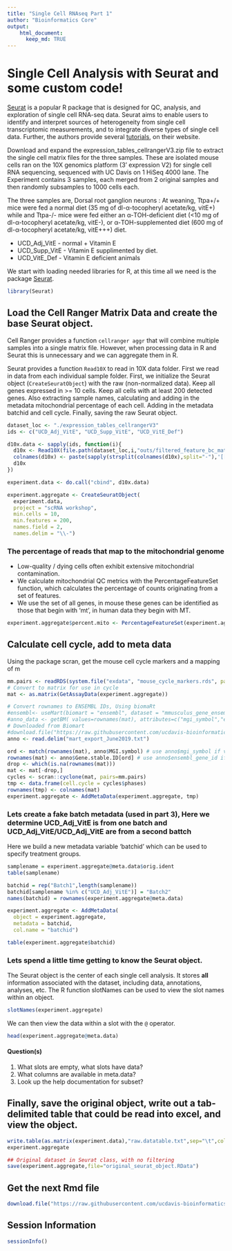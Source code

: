 ```yaml
---
title: "Single Cell RNAseq Part 1"
author: "Bioinformatics Core"
output:
    html_document:
      keep_md: TRUE
---
```


# Single Cell Analysis with Seurat and some custom code!

[Seurat](http://satijalab.org/seurat/) is a popular R package that is designed for QC, analysis, and exploration of single cell RNA-seq data. Seurat aims to enable users to identify and interpret sources of heterogeneity from single cell transcriptomic measurements, and to integrate diverse types of single cell data. Further, the authors provide several [tutorials](http://satijalab.org/seurat/get_started.html), on their website.

Download and expand the expression_tables_cellrangerV3.zip file to extract the single cell matrix files for the three samples. These are isolated mouse cells ran on the 10X genomics platform (3' expression V2) for single cell RNA sequencing, sequenced with UC Davis on 1 HiSeq 4000 lane. The Experiment contains 3 samples, each merged from 2 original samples and then randomly subsamples to 1000 cells each.

The three samples are, Dorsal root ganglion neurons :
At weaning, Ttpa+/+ mice were fed a normal diet (35 mg of dl-α-tocopheryl acetate/kg, vitE+) while and Ttpa-/- mice were fed either an α-TOH-deficient diet (<10 mg of dl-α-tocopheryl acetate/kg, vitE-), or α-TOH-supplemented diet (600 mg of dl-α-tocopheryl acetate/kg, vitE+++) diet.

* UCD_Adj_VitE - normal + Vitamin E
* UCD_Supp_VitE - Vitamin E supplimented by diet.
* UCD_VitE_Def - Vitamin E deficient animals

We start with loading needed libraries for R, at this time all we need is the package [Seurat](http://satijalab.org/seurat/).
```r
library(Seurat)
```

## Load the Cell Ranger Matrix Data and create the base Seurat object.
Cell Ranger provides a function `cellranger aggr` that will combine multiple samples into a single matrix file. However, when processing data in R and Seurat this is unnecessary and we can aggregate them in R.

Seurat provides a function `Read10X` to read in 10X data folder. First we read in data from each individual sample folder. First, we initialize the Seurat object (`CreateSeuratObject`) with the raw (non-normalized data). Keep all genes expressed in >= 10 cells. Keep all cells with at least 200 detected genes. Also extracting sample names, calculating and adding in the metadata mitochondrial percentage of each cell. Adding in the metadata batchid and cell cycle. Finally, saving the raw Seurat object.

```r
dataset_loc <- "./expression_tables_cellrangerV3"
ids <- c("UCD_Adj_VitE", "UCD_Supp_VitE", "UCD_VitE_Def")

d10x.data <- sapply(ids, function(i){
  d10x <- Read10X(file.path(dataset_loc,i,"outs/filtered_feature_bc_matrix"))
  colnames(d10x) <- paste(sapply(strsplit(colnames(d10x),split="-"),'[[',1L),i,sep="-")
  d10x
})

experiment.data <- do.call("cbind", d10x.data)

experiment.aggregate <- CreateSeuratObject(
  experiment.data,
  project = "scRNA workshop",
  min.cells = 10,
  min.features = 200,
  names.field = 2,
  names.delim = "\\-")
```

### The percentage of reads that map to the mitochondrial genome

* Low-quality / dying cells often exhibit extensive mitochondrial contamination.
* We calculate mitochondrial QC metrics with the PercentageFeatureSet function, which calculates the percentage of counts originating from a set of features.
* We use the set of all genes, in mouse these genes can be identified as those that begin with 'mt', in human data they begin with MT.

```r
experiment.aggregate$percent.mito <- PercentageFeatureSet(experiment.aggregate, pattern = "^mt-")
```


## Calculate cell cycle, add to meta data
Using the package scran, get the mouse cell cycle markers and a mapping of m
```r
mm.pairs <- readRDS(system.file("exdata", "mouse_cycle_markers.rds", package="scran"))
# Convert to matrix for use in cycle
mat <- as.matrix(GetAssayData(experiment.aggregate))

# Convert rownames to ENSEMBL IDs, Using biomaRt
#ensembl<- useMart(biomart = "ensembl", dataset = "mmusculus_gene_ensembl")
#anno_data <- getBM( values=rownames(mat), attributes=c("mgi_symbol","ensembl_gene_id") , filters= "mgi_symbol"  ,mart=ensembl)
# Downloaded from Biomart
#download.file("https://raw.githubusercontent.com/ucdavis-bioinformatics-training/2019-single-cell-RNA-sequencing-Workshop-UCD_UCSF/master/scrnaseq_analysis/mart_export_June2019.txt", "mart_export_June2019.txt")
anno <- read.delim("mart_export_June2019.txt")

ord <- match(rownames(mat), anno$MGI.symbol) # use anno$mgi_symbol if via biomaRt
rownames(mat) <- anno$Gene.stable.ID[ord] # use anno$ensembl_gene_id if via biomaRt
drop <- which(is.na(rownames(mat)))
mat <- mat[-drop,]
cycles <- scran::cyclone(mat, pairs=mm.pairs)
tmp <- data.frame(cell.cycle = cycles$phases)
rownames(tmp) <- colnames(mat)
experiment.aggregate <- AddMetaData(experiment.aggregate, tmp)
```

### Lets create a fake batch metadata (used in part 3), Here we determine UCD_Adj_VitE is from one batch and UCD_Adj_VitE/UCD_Adj_VitE are from a second battch

Here we build a new metadata variable 'batchid' which can be used to specify treatment groups.
```r
samplename = experiment.aggregate@meta.data$orig.ident
table(samplename)

batchid = rep("Batch1",length(samplename))
batchid[samplename %in% c("UCD_Adj_VitE")] = "Batch2"
names(batchid) = rownames(experiment.aggregate@meta.data)

experiment.aggregate <- AddMetaData(
  object = experiment.aggregate,
  metadata = batchid,
  col.name = "batchid")

table(experiment.aggregate$batchid)
```

### Lets spend a little time getting to know the Seurat object.

The Seurat object is the center of each single cell analysis. It stores __all__ information associated with the dataset, including data, annotations, analyses, etc. The R function slotNames can be used to view the slot names within an object.

```r
slotNames(experiment.aggregate)
```

We can then view the data within a slot with the `@` operator.
```r
head(experiment.aggregate@meta.data)
```

#### Question(s)

1. What slots are empty, what slots have data?
2. What columns are available in meta.data?
3. Look up the help documentation for subset?

## Finally, save the original object, write out a tab-delimited table that could be read into excel, and view the object.
```r
write.table(as.matrix(experiment.data),"raw.datatable.txt",sep="\t",col.names=T,row.names=T)
experiment.aggregate

## Original dataset in Seurat class, with no filtering
save(experiment.aggregate,file="original_seurat_object.RData")
```

## Get the next Rmd file
```r
download.file("https://raw.githubusercontent.com/ucdavis-bioinformatics-training/2019-single-cell-RNA-sequencing-Workshop-UCD_UCSF/master/scrnaseq_analysis/scRNA_Workshop-PART2.Rmd", "scRNA_Workshop-PART2.Rmd")
```

## Session Information
```r
sessionInfo()
```

